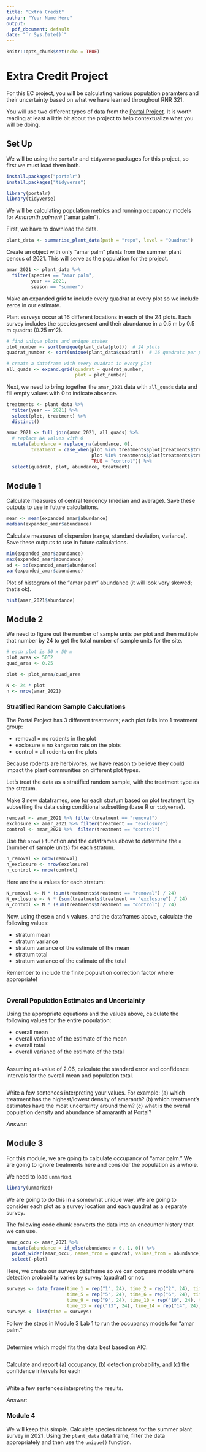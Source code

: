 ```yaml
---
title: "Extra Credit"
author: "Your Name Here"
output: 
  pdf_document: default
date: "`r Sys.Date()`"
---
```


```r
knitr::opts_chunk$set(echo = TRUE)
```

# Extra Credit Project

For this EC project, you will be calculating various population paramters and their uncertainty based on what we have learned throughout RNR 321.

You will use two different types of data from the [Portal Project](https://portal.weecology.org/). It is worth reading at least a little bit about the project to help contextualize what you will be doing.

## Set Up

We will be using the `portalr` and `tidyverse` packages for this project, so first we must load them both.

```r
install.packages("portalr")
install.packages("tidyverse")

library(portalr)
library(tidyverse)
```

We will be calculating population metrics and running occupancy models for *Amaranth palmerii* ("amar palm").

First, we have to download the data.

```r
plant_data <- summarise_plant_data(path = "repo", level = "Quadrat")
```

Create an object with only "amar palm" plants from the summer plant census of 2021. This will serve as the population for the project.

```r
amar_2021 <- plant_data %>% 
  filter(species == "amar palm", 
         year == 2021,
         season == "summer")
```

Make an expanded grid to include every quadrat at every plot so we include zeros in our estimate.

Plant surveys occur at 16 different locations in each of the 24 plots. Each survey includes the species present and their abundance in a 0.5 m by 0.5 m quadrat (0.25 m\^2).

```r
# find unique plots and unique stakes
plot_number <- sort(unique(plant_data$plot))  # 24 plots
quadrat_number <- sort(unique(plant_data$quadrat))  # 16 quadrats per plot

# create a dataframe with every quadrat in every plot
all_quads <- expand.grid(quadrat = quadrat_number,
                         plot = plot_number)


```

Next, we need to bring together the `amar_2021` data with `all_quads` data and fill empty values with 0 to indicate absence.

```r
treatments <- plant_data %>% 
  filter(year == 2021) %>% 
  select(plot, treatment) %>% 
  distinct()

amar_2021 <- full_join(amar_2021, all_quads) %>% 
  # replace NA values with 0
  mutate(abundance = replace_na(abundance, 0),
         treatment = case_when(plot %in% treatments$plot[treatments$treatment == "removal"] ~ "removal",
                               plot %in% treatments$plot[treatments$treatment == "exclosure"] ~ "exclosure",
                               TRUE ~ "control")) %>% 
  select(quadrat, plot, abundance, treatment)
```

## Module 1

Calculate measures of central tendency (median and average). Save these outputs to use in future calculations.

```r
mean <- mean(expanded_amar$abundance)
median(expanded_amar$abundance)  
```

Calculate measures of dispersion (range, standard deviation, variance). Save these outputs to use in future calculations.

```r
min(expanded_amar$abundance)
max(expanded_amar$abundance)
sd <- sd(expanded_amar$abundance)
var(expanded_amar$abundance)
```

Plot of histogram of the "amar palm" abundance (it will look very skewed; that's ok).

```r
hist(amar_2021$abundance)
```

## Module 2

We need to figure out the number of sample units per plot and then multiple that number by 24 to get the total number of sample units for the site.

```r
# each plot is 50 x 50 m
plot_area <- 50^2
quad_area <- 0.25

plot <- plot_area/quad_area

N <- 24 * plot
n <- nrow(amar_2021)
```

### Stratified Random Sample Calculations

The Portal Project has 3 different treatments; each plot falls into 1 treatment group:

-   removal = no rodents in the plot
-   exclosure = no kangaroo rats on the plots
-   control = all rodents on the plots

Because rodents are herbivores, we have reason to believe they could impact the plant communities on different plot types.

Let's treat the data as a stratified random sample, with the treatment type as the stratum.

Make 3 new dataframes, one for each stratum based on plot treatment, by subsetting the data using conditional subsetting (base R or `tidyverse`).

```r
removal <- amar_2021 %>% filter(treatment == "removal")
exclosure <- amar_2021 %>% filter(treatment == "exclosure")
control <- amar_2021 %>%  filter(treatment == "control")
```

Use the `nrow()` function and the dataframes above to determine the `n` (number of sample units) for each stratum.

```r
n_removal <- nrow(removal)
n_exclosure <- nrow(exclosure)
n_control <- nrow(control)
```

Here are the `N` values for each stratum:

```r
N_removal <- N * (sum(treatments$treatment == "removal") / 24)
N_exclosure <- N * (sum(treatments$treatment == "exclosure") / 24)
N_control <- N * (sum(treatments$treatment == "control") / 24)
```

Now, using these `n` and `N` values, and the dataframes above, calculate the following values:

-   stratum mean
-   stratum variance
-   stratum variance of the estimate of the mean
-   stratum total
-   stratum variance of the estimate of the total

Remember to include the finite population correction factor where appropriate!

```r

```

### Overall Population Estimates and Uncertainty

Using the appropriate equations and the values above, calculate the following values for the entire population:

-   overall mean
-   overall variance of the estimate of the mean
-   overall total
-   overall variance of the estimate of the total

```r

```

Assuming a t-value of 2.06, calculate the standard error and confidence intervals for the overall mean and population total.

```r

```

Write a few sentences interpreting your values. For example: (a) which treatment has the highest/lowest density of amaranth? (b) which treatment's estimates have the most uncertainty around them? (c) what is the overall population density and abundance of amaranth at Portal?

*Answer*:

## Module 3

For this module, we are going to calculate occupancy of "amar palm." We are going to ignore treatments here and consider the population as a whole.

We need to load `unmarked`.

```r
library(unmarked)
```

We are going to do this in a somewhat unique way. We are going to consider each plot as a survey location and each quadrat as a separate survey.

The following code chunk converts the data into an encounter history that we can use.

```r
amar_occu <- amar_2021 %>% 
  mutate(abundance = if_else(abundance > 0, 1, 0)) %>% 
  pivot_wider(amar_occu, names_from = quadrat, values_from = abundance) %>% 
  select(-plot)
```

Here, we create our surveys dataframe so we can compare models where detection probability varies by survey (quadrat) or not.

```r
surveys <- data_frame(time_1 = rep("1", 24), time_2 = rep("2", 24), time_3 = rep("3", 24), time_4 = rep("4", 24),
                      time_5 = rep("5", 24), time_6 = rep("6", 24), time_7 = rep("7", 24), time_8 = rep("8", 24), 
                      time_9 = rep("9", 24), time_10 = rep("10", 24), time_11 = rep("11", 24), time_12 = rep("12", 24), 
                      time_13 = rep("13", 24), time_14 = rep("14", 24), time_15 = rep("15", 24), time_16 = rep("16", 24))
surveys <- list(time = surveys)
```

Follow the steps in Module 3 Lab 1 to run the occupancy models for "amar palm."

```r

```

Determine which model fits the data best based on AIC.

```r

```

Calculate and report (a) occupancy, (b) detection probability, and (c) the confidence intervals for each

```r

```

Write a few sentences interpreting the results.

*Answer*:

### Module 4

We will keep this simple. Calculate species richness for the summer plant survey in 2021. Using the `plant_data` data frame, filter the data appropriately and then use the `unique()` function.

```r

```
